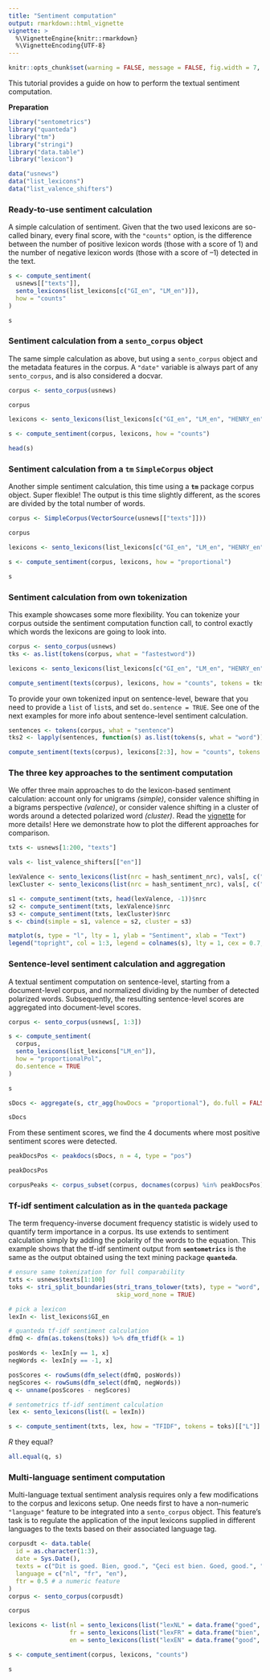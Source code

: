 ```yaml
---
title: "Sentiment computation"
output: rmarkdown::html_vignette
vignette: >
  %\VignetteEngine{knitr::rmarkdown}
  %\VignetteEncoding{UTF-8}
---
```


```r
knitr::opts_chunk$set(warning = FALSE, message = FALSE, fig.width = 7, fig.height = 4, fig.align = "center")
```

This tutorial provides a guide on how to perform the textual sentiment computation.

**Preparation**
&nbsp;

```r
library("sentometrics")
library("quanteda")
library("tm")
library("stringi")
library("data.table")
library("lexicon")

data("usnews")
data("list_lexicons")
data("list_valence_shifters")
```

### Ready-to-use sentiment calculation

A simple calculation of sentiment. Given that the two used lexicons are so-called binary, every final score, with the `"counts"` option, is the difference between the number of positive lexicon words (those with a score of 1) and the number of negative lexicon words (those with a score of --1) detected in the text.

```r
s <- compute_sentiment(
  usnews[["texts"]],
  sento_lexicons(list_lexicons[c("GI_en", "LM_en")]),
  how = "counts"
)

s
```

### Sentiment calculation from a `sento_corpus` object 

The same simple calculation as above, but using a `sento_corpus` object and the metadata features in the corpus. A `"date"` variable is always part of any `sento_corpus`, and is also considered a docvar.

```r
corpus <- sento_corpus(usnews)

corpus
```

```r
lexicons <- sento_lexicons(list_lexicons[c("GI_en", "LM_en", "HENRY_en")])

s <- compute_sentiment(corpus, lexicons, how = "counts")

head(s)
```

### Sentiment calculation from a **`tm`** `SimpleCorpus` object

Another simple sentiment calculation, this time using a **`tm`** package corpus object. Super flexible! The output is this time slightly different, as the scores are divided by the total number of words.

```r
corpus <- SimpleCorpus(VectorSource(usnews[["texts"]]))

corpus
```

```r
lexicons <- sento_lexicons(list_lexicons[c("GI_en", "LM_en", "HENRY_en")])

s <- compute_sentiment(corpus, lexicons, how = "proportional")

s
```

### Sentiment calculation from own tokenization

This example showcases some more flexibility. You can tokenize your corpus outside the sentiment computation function call, to control exactly which words the lexicons are going to look into.

```r
corpus <- sento_corpus(usnews)
tks <- as.list(tokens(corpus, what = "fastestword"))

lexicons <- sento_lexicons(list_lexicons[c("GI_en", "LM_en", "HENRY_en")])

compute_sentiment(texts(corpus), lexicons, how = "counts", tokens = tks)
```

To provide your own tokenized input on sentence-level, beware that you need to provide a `list` of `list`s, and set `do.sentence = TRUE`. See one of the next examples for more info about sentence-level sentiment calculation.

```r
sentences <- tokens(corpus, what = "sentence")
tks2 <- lapply(sentences, function(s) as.list(tokens(s, what = "word")))

compute_sentiment(texts(corpus), lexicons[2:3], how = "counts", tokens = tks2, do.sentence = TRUE)
```

### The three key approaches to the sentiment computation

We offer three main approaches to do the lexicon-based sentiment calculation: account only for unigrams _(simple)_, consider valence shifting in a bigrams perspective _(valence)_, or consider valence shifting in a cluster of words around a detected polarized word _(cluster)_. Read the [vignette](https://ssrn.com/abstract=3067734) for more details! Here we demonstrate how to plot the different approaches for comparison.

```r
txts <- usnews[1:200, "texts"]

vals <- list_valence_shifters[["en"]]

lexValence <- sento_lexicons(list(nrc = hash_sentiment_nrc), vals[, c("x", "y")])
lexCluster <- sento_lexicons(list(nrc = hash_sentiment_nrc), vals[, c("x", "t")])

s1 <- compute_sentiment(txts, head(lexValence, -1))$nrc
s2 <- compute_sentiment(txts, lexValence)$nrc
s3 <- compute_sentiment(txts, lexCluster)$nrc
s <- cbind(simple = s1, valence = s2, cluster = s3)

matplot(s, type = "l", lty = 1, ylab = "Sentiment", xlab = "Text")
legend("topright", col = 1:3, legend = colnames(s), lty = 1, cex = 0.7, bty = "n")
```

### Sentence-level sentiment calculation and aggregation

A textual sentiment computation on sentence-level, starting from a document-level corpus, and normalized dividing by the number of detected polarized words. Subsequently, the resulting sentence-level scores are aggregated into document-level scores.

```r
corpus <- sento_corpus(usnews[, 1:3])

s <- compute_sentiment(
  corpus,
  sento_lexicons(list_lexicons["LM_en"]),
  how = "proportionalPol",
  do.sentence = TRUE
)

s
```

```r
sDocs <- aggregate(s, ctr_agg(howDocs = "proportional"), do.full = FALSE)

sDocs
```

From these sentiment scores, we find the 4 documents where most positive sentiment scores were detected.

```r
peakDocsPos <- peakdocs(sDocs, n = 4, type = "pos")

peakDocsPos
```

```r
corpusPeaks <- corpus_subset(corpus, docnames(corpus) %in% peakDocsPos)
```

### Tf-idf sentiment calculation as in the **`quanteda`** package

The term frequency-inverse document frequency statistic is widely used to quantify term importance in a corpus. Its use extends to sentiment calculation simply by adding the polarity of the words to the equation. This example shows that the tf-idf sentiment output from **`sentometrics`** is the same as the output obtained using the text mining package **`quanteda`**.

```r
# ensure same tokenization for full comparability
txts <- usnews$texts[1:100]
toks <- stri_split_boundaries(stri_trans_tolower(txts), type = "word", 
                              skip_word_none = TRUE)

# pick a lexicon
lexIn <- list_lexicons$GI_en

# quanteda tf-idf sentiment calculation
dfmQ <- dfm(as.tokens(toks)) %>% dfm_tfidf(k = 1)

posWords <- lexIn[y == 1, x]
negWords <- lexIn[y == -1, x]

posScores <- rowSums(dfm_select(dfmQ, posWords))
negScores <- rowSums(dfm_select(dfmQ, negWords))
q <- unname(posScores - negScores)

# sentometrics tf-idf sentiment calculation
lex <- sento_lexicons(list(L = lexIn))

s <- compute_sentiment(txts, lex, how = "TFIDF", tokens = toks)[["L"]]
```

_R_ they equal?

```r
all.equal(q, s)
```

### Multi-language sentiment computation

Multi-language textual sentiment analysis requires only a few modifications to the corpus and lexicons setup. One needs first to have a non-numeric `"language"` feature to be integrated into a `sento_corpus` object. This feature's task is to regulate the application of the input lexicons supplied in different languages to the texts based on their associated language tag.

```r
corpusdt <- data.table(
  id = as.character(1:3),
  date = Sys.Date(),
  texts = c("Dit is goed. Bien, good.", "Çeci est bien. Goed, good.", "This is good. Goed, bien."),
  language = c("nl", "fr", "en"),
  ftr = 0.5 # a numeric feature
)
corpus <- sento_corpus(corpusdt)

corpus
```

```r
lexicons <- list(nl = sento_lexicons(list("lexNL" = data.frame("goed", 1))), 
                 fr = sento_lexicons(list("lexFR" = data.frame("bien", 1))),
                 en = sento_lexicons(list("lexEN" = data.frame("good", 1))))

s <- compute_sentiment(corpus, lexicons, "counts")

s
```

